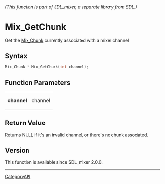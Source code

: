 ====== (This function is part of SDL_mixer, a separate library from SDL.) ======
= Mix_GetChunk =

Get the [[Mix_Chunk]] currently associated with a mixer channel 

== Syntax ==

<syntaxhighlight lang='c'>
Mix_Chunk * Mix_GetChunk(int channel);
</syntaxhighlight>

== Function Parameters ==

{|
|'''channel'''
|channel
|}

== Return Value ==

Returns NULL if it's an invalid channel, or there's no chunk associated.

== Version ==

This function is available since SDL_mixer 2.0.0.

----
[[CategoryAPI]]


